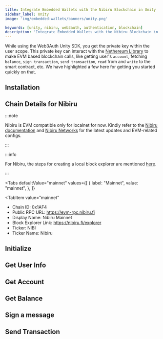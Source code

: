 ```yaml
---
title: Integrate Embedded Wallets with the Nibiru Blockchain in Unity
sidebar_label: Unity
image: 'img/embedded-wallets/banners/unity.png'

keywords: [unity, nibiru, web3auth, authentication, blockchain]
description: 'Integrate Embedded Wallets with the Nibiru Blockchain in Unity | Embedded Wallets'
---
```



While using the Web3Auth Unity SDK, you get the private key within the user scope. This private key can interact with the [Nethereum Library](https://nethereum.com/) to make EVM based blockchain calls, like getting user's `account`, fetching `balance`, `sign transaction`, `send transaction`, `read` from and `write` to the smart contract, etc. We have highlighted a few here for getting you started quickly on that.

## Installation

<InstallationSnippet />

## Chain Details for Nibiru

:::note

Nibiru is EVM compatible only for localnet for now. Kindly refer to the [Nibiru documentation](https://nibiru.fi/docs/dev/evm/) and [Nibiru Networks](https://nibiru.fi/docs/dev/networks/#evm-network-configs) for the latest updates and EVM-related configs.

:::

:::info

For Nibiru, the steps for creating a local block explorer are mentioned [here](https://nibiru.fi/docs/dev/evm/quickstart.html#_4-local-explorer-optional).

:::

<Tabs
 defaultValue="mainnet"
  values={[
    { label: "Mainnet", value: "mainnet", },
  ]}
>
<TabItem
  value="mainnet"
>

- Chain ID: 0x1AF4
- Public RPC URL: https://evm-rpc.nibiru.fi
- Display Name: Nibiru Mainnet
- Block Explorer Link: https://nibiru.fi/explorer
- Ticker: NIBI
- Ticker Name: Nibiru

</TabItem>
</Tabs>

## Initialize

<InitialisationSnippet />

## Get User Info

<UserInfoSnippet />

## Get Account

<GetAccountSnippet />

## Get Balance

<GetBalanceSnippet />

## Sign a message

<SignMessageSnippet />

## Send Transaction

<SendTransactionSnippet />
